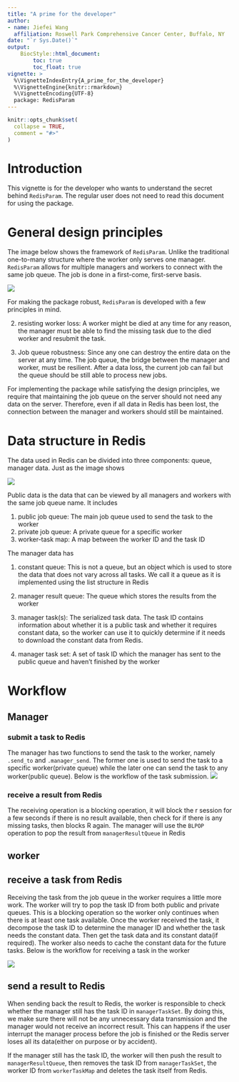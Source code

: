 ```yaml
---
title: "A prime for the developer"
author: 
- name: Jiefei Wang
  affiliation: Roswell Park Comprehensive Cancer Center, Buffalo, NY
date: "`r Sys.Date()`"
output:
    BiocStyle::html_document:
        toc: true
        toc_float: true
vignette: >
  %\VignetteIndexEntry{A_prime_for_the_developer}
  %\VignetteEngine{knitr::rmarkdown}
  %\VignetteEncoding{UTF-8}
  package: RedisParam
---
```


```r
knitr::opts_chunk$set(
  collapse = TRUE,
  comment = "#>"
)
```

# Introduction
This vignette is for the developer who wants to understand the secret behind `RedisParam`. The regular user does not need to read this document for using the package.

# General design principles
The image below shows the framework of `RedisParam`. Unlike the traditional one-to-many structure where the worker only serves one manager. `RedisParam` allows for multiple managers and workers to connect with the same job queue. The job is done in a first-come, first-serve basis. 

![](framework.jpg)


For making the package robust, `RedisParam` is developed with a few principles in mind. 

2. resisting worker loss: A worker might be died at any time for any reason, the manager must be able to find the missing task due to the died worker and resubmit the task.

3. Job queue robustness: Since any one can destroy the entire data on the server at any time. The job queue, the bridge between the manager and worker, must be resilient. After a data loss, the current job can fail but the queue should be still able to process new jobs. 

For implementing the package while satisfying the design principles, we require that maintaining the job queue on the server should not need any data on the server. Therefore, even if all data in Redis has been lost, the connection between the manager and workers should still be maintained.

# Data structure in Redis
The data used in Redis can be divided into three components: queue, manager data. Just as the image shows

![](data_structure.jpg)


Public data is the data that can be viewed by all managers and workers with the same job queue name. It includes

1. public job queue: The main job queue used to send the task to the worker
1. private job queue: A private queue for a specific worker
2. worker-task map: A map between the worker ID and the task ID

The manager data has

1. constant queue: This is not a queue, but an object which is used to store the data that does not vary across all tasks. We call it a queue as it is implemented using the list structure in Redis

2. manager result queue: The queue which stores the results from the worker

3. manager task(s): The serialized task data. The task ID contains information about whether it is a public task and whether it requires constant data, so the worker can use it to quickly determine if it needs to download the constant data from Redis.

3. manager task set: A set of task ID which the manager has sent to the public queue and haven't finished by the worker


# Workflow
## Manager
### submit a task to Redis
The manager has two functions to send the task to the worker, namely `.send_to` and `.manager_send`. The former one is used to send the task to a specific worker(private queue) while the later one can send the task to any worker(public queue). Below is the workflow of the task submission.
![](send_to.jpg)

### receive a result from Redis
The receiving operation is a blocking operation, it will block the r session for a few seconds if there is no result available, then check for if there is any missing tasks, then blocks R again. The manager will use the `BLPOP` operation to pop the result from `managerResultQueue` in Redis

## worker
## receive a task from Redis
Receiving the task from the job queue in the worker requires a little more work. The worker will try to pop the task ID from both public and private queues. This is a blocking operation so the worker only continues when there is at least one task available. Once the worker received the task, it decompose the task ID to determine the manager ID and whether the task needs the constant data. Then get the task data and its constant data(if required). The worker also needs to cache the constant data for the future tasks. Below is the workflow for receiving a task in the worker

![](recv.jpg)


## send a result to Redis
When sending back the result to Redis, the worker is responsible to check whether the manager still has the task ID in `managerTaskSet`. By doing this, we make sure there will not be any unnecessary data transmission and the manager would not receive an incorrect result. This can happens if the user interrupt the manager process before the job is finished or the Redis server loses all its data(either on purpose or by accident). 

If the manager still has the task ID, the worker will then push the result to `managerResultQueue`, then removes the task ID from `managerTaskSet`, the worker ID from `workerTaskMap` and deletes the task itself from Redis.








